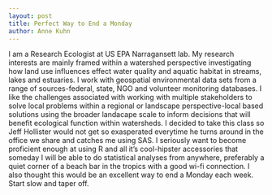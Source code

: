 ---
layout: post
title: Perfect Way to End a Monday
author: Anne Kuhn
---
I am a Research Ecologist at US EPA Narragansett lab. My research interests are mainly framed within a watershed perspective investigating how land use influences effect water quality and aquatic habitat in streams, lakes and estuaries. I work with geospatial environmental data sets from a range of sources-federal, state, NGO and volunteer monitoring databases. I like the challenges associated with working with multiple stakeholders to solve local problems within a regional or landscape perspective-local based solutions using the broader landacape scale to inform decisions that will benefit ecological function within watersheds. I decided to take this class so Jeff Hollister would not get so exasperated everytime he turns around in the office we share and catches me using SAS. I seriously want to become proficient enough at using R and all it's cool-hipster accessories that someday I will be able to do statistical analyses from anywhere, preferably a quiet corner of a beach bar in the tropics with a good wi-fi connection.  I also thought this would be an excellent way to end a Monday each week. Start slow and taper off.

